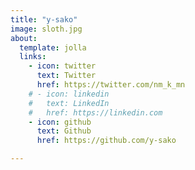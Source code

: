 ```yaml
---
title: "y-sako"
image: sloth.jpg
about:
  template: jolla
  links:
    - icon: twitter
      text: Twitter
      href: https://twitter.com/nm_k_mn
    # - icon: linkedin
    #   text: LinkedIn
    #   href: https://linkedin.com
    - icon: github
      text: Github
      href: https://github.com/y-sako

---
```



